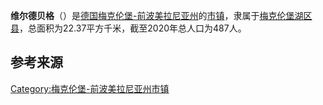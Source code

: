 {{noteTA|G1=德国地名|G2=Landkreis|G3=单位}}
{{Infobox settlement
| name = 维尔德贝格
| native_name = {{lang|de|Wildberg}}
| settlement_type = {{GER}}[[市镇_(德国)|市镇]]
| image_skyline = 
| image_caption = 
| image_flag = 
| image_seal = 
| image_map = Wildberg in MSE.svg
| map_caption = 维尔德贝格在梅克伦堡湖区县的位置
| pushpin_map = Germany
| pushpin_relief = Relief Map of Germany.svg
| pushpin_label_position = left
| pushpin_map_caption = 维尔德贝格在德国的位置
| subdivision_type = 国家
| subdivision_name = {{GER}}
| subdivision_type1 = [[联邦州_(德国)|州]]
| subdivision_name1 = [[梅克伦堡-前波美拉尼亚州|梅克伦堡-前波美拉尼亚州]]
| subdivision_type2 = [[县_(德国)|县]]
| subdivision_name2 = [[梅克伦堡湖区县|梅克伦堡湖区县]]
| seat = Rathausstraße 1<br>17087 Altentreptow
| leader_party = [[无党籍|无党籍]]
| leader_title = [[市长|市长]]
| leader_name = Beatrix Papke
| elevation_m = 50
| area_footnotes = 
| area_total_km2 = 22.37
| population_as_of = 2019年12月31日
| population_footnotes = 
| population_total = 487
| population_density_km2 = auto
| timezone = [[欧洲中部时间|CET]]
| utc_offset = +1
| timezone_DST = [[欧洲中部夏令时间|CEST]]
| utc_offset_DST = +2
| coordinates = {{coord|53|39|00|N|13|07|00|E|display=inline,title|region:DE_type:city}}
| postal_code_type = [[德国邮政编码列表|邮政编码]]
| postal_code = 17091
| registration_plate_type = [[德国车辆号牌|车辆号牌]]
| registration_plate = MSE, AT, DM, MC, MST, MÜR, NZ, RM, WRN
| blank_name = 分区
| blank_info = 4个地区
| footnotes = 资料最后更新：{{date|2021-01-31|iso}}
}}
'''维尔德贝格'''（{{lang-de|Wildberg}}）是[[德国|德国]][[梅克伦堡-前波美拉尼亚州|梅克伦堡-前波美拉尼亚州]]的[[市镇_(德国)|市镇]]，隶属于[[梅克伦堡湖区县|梅克伦堡湖区县]]，总面积为22.37平方千米，截至2020年总人口为487人。

== 参考来源 ==
{{reflist}}

{{梅克伦堡湖区县行政区划}}
{{Authority control}}
{{DEFAULTSORT:Wildberg}}
[[Category:梅克伦堡-前波美拉尼亚州市镇|Category:梅克伦堡-前波美拉尼亚州市镇]]